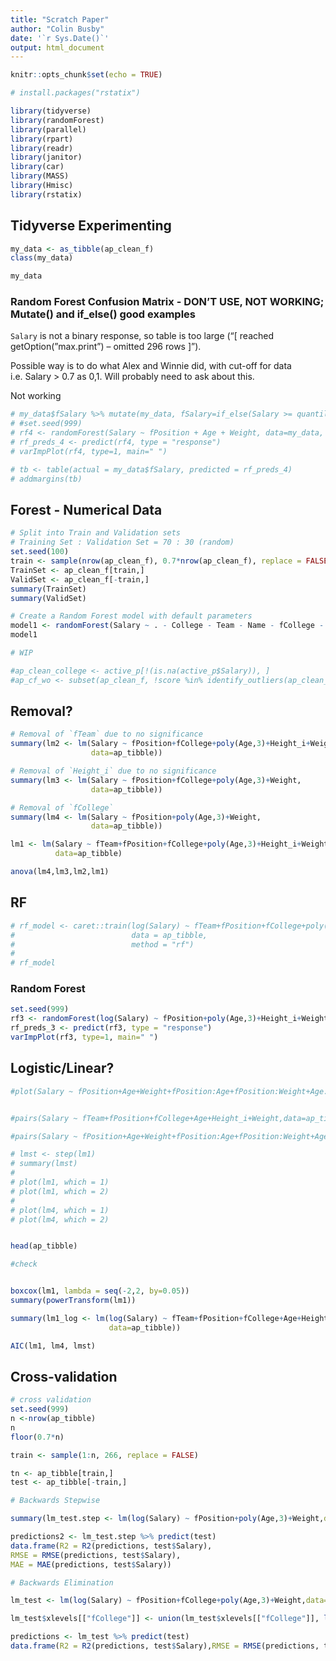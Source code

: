 ```yaml
---
title: "Scratch Paper"
author: "Colin Busby"
date: '`r Sys.Date()`'
output: html_document
---
```


```r
knitr::opts_chunk$set(echo = TRUE)
```

```r
# install.packages("rstatix")
```


```r
library(tidyverse)
library(randomForest)
library(parallel)
library(rpart)
library(readr)
library(janitor)
library(car)
library(MASS)
library(Hmisc)
library(rstatix)
```

## Tidyverse Experimenting

```r
my_data <- as_tibble(ap_clean_f)
class(my_data)
```

```r
my_data
```

### Random Forest Confusion Matrix - DON'T USE, NOT WORKING; Mutate() and if_else() good examples

`Salary` is not a binary response, so table is too large ("[ reached getOption("max.print") -- omitted 296 rows ]").

Possible way is to do what Alex and Winnie did, with cut-off for data i.e. Salary > 0.7 as 0,1.  Will probably need to ask about this.

Not working

```r
# my_data$fSalary %>% mutate(my_data, fSalary=if_else(Salary >= quantile(Salary, probs = 0.75), 1, 0))
# #set.seed(999)
# rf4 <- randomForest(Salary ~ fPosition + Age + Weight, data=my_data, n.var = 10, importance=TRUE)
# rf_preds_4 <- predict(rf4, type = "response")
# varImpPlot(rf4, type=1, main=" ")
```

```r
# tb <- table(actual = my_data$fSalary, predicted = rf_preds_4)
# addmargins(tb)
```

## Forest - Numerical Data

```r
# Split into Train and Validation sets
# Training Set : Validation Set = 70 : 30 (random)
set.seed(100)
train <- sample(nrow(ap_clean_f), 0.7*nrow(ap_clean_f), replace = FALSE)
TrainSet <- ap_clean_f[train,]
ValidSet <- ap_clean_f[-train,]
summary(TrainSet)
summary(ValidSet)
```

```r
# Create a Random Forest model with default parameters
model1 <- randomForest(Salary ~ . - College - Team - Name - fCollege - fTeam, data = TrainSet, importance = TRUE)
model1
```

```r
# WIP

#ap_clean_college <- active_p[!(is.na(active_p$Salary)), ]
#ap_cf_wo <- subset(ap_clean_f, !score %in% identify_outliers(ap_clean_f, "score")$score)
```


## Removal?

```r
# Removal of `fTeam` due to no significance
summary(lm2 <- lm(Salary ~ fPosition+fCollege+poly(Age,3)+Height_i+Weight,
                  data=ap_tibble))
```

```r
# Removal of `Height_i` due to no significance
summary(lm3 <- lm(Salary ~ fPosition+fCollege+poly(Age,3)+Weight,
                  data=ap_tibble))
```

```r
# Removal of `fCollege`
summary(lm4 <- lm(Salary ~ fPosition+poly(Age,3)+Weight,
                  data=ap_tibble))
```

```r
lm1 <- lm(Salary ~ fTeam+fPosition+fCollege+poly(Age,3)+Height_i+Weight,
          data=ap_tibble)
```

```r
anova(lm4,lm3,lm2,lm1)
```


## RF

```r
# rf_model <- caret::train(log(Salary) ~ fTeam+fPosition+fCollege+poly(Age,3)+Height_i+Weight,
#                          data = ap_tibble,
#                          method = "rf")
# 
# rf_model
```

### Random Forest

```r
set.seed(999)
rf3 <- randomForest(log(Salary) ~ fPosition+poly(Age,3)+Height_i+Weight,data = ap_tibble, n.var = 10, importance=TRUE)
rf_preds_3 <- predict(rf3, type = "response")
varImpPlot(rf3, type=1, main=" ")
```

## Logistic/Linear?

```r
#plot(Salary ~ fPosition+Age+Weight+fPosition:Age+fPosition:Weight+Age:Weight,data=ap_tibble)


#pairs(Salary ~ fTeam+fPosition+fCollege+Age+Height_i+Weight,data=ap_tibble)

#pairs(Salary ~ fPosition+Age+Weight+fPosition:Age+fPosition:Weight+Age:Weight,data=ap_tibble)

# lmst <- step(lm1)
# summary(lmst)
# 
# plot(lm1, which = 1)
# plot(lm1, which = 2)
# 
# plot(lm4, which = 1)
# plot(lm4, which = 2)


head(ap_tibble)

#check 


boxcox(lm1, lambda = seq(-2,2, by=0.05))
summary(powerTransform(lm1))

summary(lm1_log <- lm(log(Salary) ~ fTeam+fPosition+fCollege+Age+Height_i+Weight,
                      data=ap_tibble))

AIC(lm1, lm4, lmst)
```


## Cross-validation

```r
# cross validation
set.seed(999)
n <-nrow(ap_tibble)
n
floor(0.7*n)

train <- sample(1:n, 266, replace = FALSE)

tn <- ap_tibble[train,]
test <- ap_tibble[-train,]
```

```r
# Backwards Stepwise

summary(lm_test.step <- lm(log(Salary) ~ fPosition+poly(Age,3)+Weight,data=tn))

predictions2 <- lm_test.step %>% predict(test)
data.frame(R2 = R2(predictions, test$Salary),
RMSE = RMSE(predictions, test$Salary),
MAE = MAE(predictions, test$Salary))
```

```r
# Backwards Elimination

lm_test <- lm(log(Salary) ~ fPosition+fCollege+poly(Age,3)+Weight,data=tn)

lm_test$xlevels[["fCollege"]] <- union(lm_test$xlevels[["fCollege"]], levels(test$fCollege))

predictions <- lm_test %>% predict(test)
data.frame(R2 = R2(predictions, test$Salary),RMSE = RMSE(predictions, test$Salary),MAE = MAE(predictions, test$Salary))
```